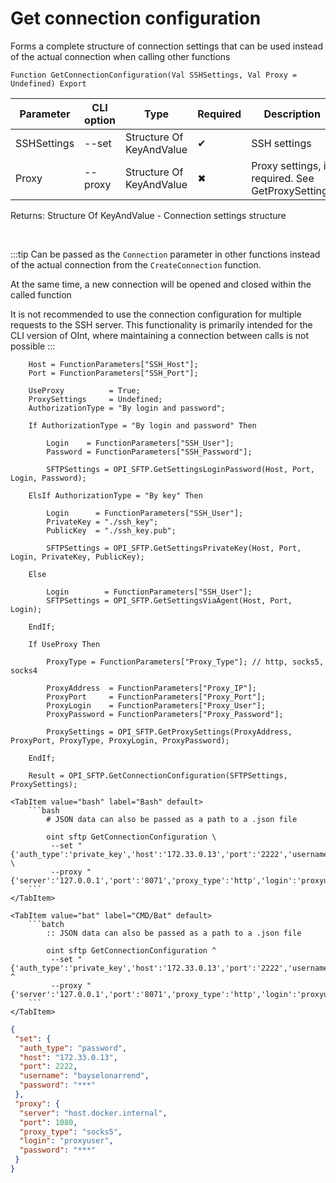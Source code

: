 ﻿---
sidebar_position: 2
description: Get connection configuration and other functions to work with SFTP in the Open Integration Package, a free open-source integration library for 1C:Enterprise 8, OneScript and CLI
keywords: [1C, 1С, 1С:Enterprise, 1С:Enterprise 8.3, API, Integration, Services, Exchange, OneScript, CLI, SFTP]
---


# Get connection configuration
 Forms a complete structure of connection settings that can be used instead of the actual connection when calling other functions



`Function GetConnectionConfiguration(Val SSHSettings, Val Proxy = Undefined) Export`

  | Parameter | CLI option | Type | Required | Description |
  |-|-|-|-|-|
  | SSHSettings | --set | Structure Of KeyAndValue | &#x2714; | SSH settings |
  | Proxy | --proxy | Structure Of KeyAndValue | &#x2716; | Proxy settings, if required. See GetProxySettings |

  
  Returns:  Structure Of KeyAndValue - Connection settings structure

<br/>

:::tip
Can be passed as the `Connection` parameter in other functions instead of the actual connection from the `CreateConnection` function.

At the same time, a new connection will be opened and closed within the called function

It is not recommended to use the connection configuration for multiple requests to the SSH server. This functionality is primarily intended for the CLI version of OInt, where maintaining a connection between calls is not possible
:::
<br/>


```bsl title="1C:Enterprise/OneScript code example"
    Host = FunctionParameters["SSH_Host"];
    Port = FunctionParameters["SSH_Port"];

    UseProxy          = True;
    ProxySettings     = Undefined;
    AuthorizationType = "By login and password";

    If AuthorizationType = "By login and password" Then

        Login    = FunctionParameters["SSH_User"];
        Password = FunctionParameters["SSH_Password"];

        SFTPSettings = OPI_SFTP.GetSettingsLoginPassword(Host, Port, Login, Password);

    ElsIf AuthorizationType = "By key" Then

        Login      = FunctionParameters["SSH_User"];
        PrivateKey = "./ssh_key";
        PublicKey  = "./ssh_key.pub";

        SFTPSettings = OPI_SFTP.GetSettingsPrivateKey(Host, Port, Login, PrivateKey, PublicKey);

    Else

        Login        = FunctionParameters["SSH_User"];
        SFTPSettings = OPI_SFTP.GetSettingsViaAgent(Host, Port, Login);

    EndIf;

    If UseProxy Then

        ProxyType = FunctionParameters["Proxy_Type"]; // http, socks5, socks4

        ProxyAddress  = FunctionParameters["Proxy_IP"];
        ProxyPort     = FunctionParameters["Proxy_Port"];
        ProxyLogin    = FunctionParameters["Proxy_User"];
        ProxyPassword = FunctionParameters["Proxy_Password"];

        ProxySettings = OPI_SFTP.GetProxySettings(ProxyAddress, ProxyPort, ProxyType, ProxyLogin, ProxyPassword);

    EndIf;

    Result = OPI_SFTP.GetConnectionConfiguration(SFTPSettings, ProxySettings);
```
 

 <Tabs>
  
    <TabItem value="bash" label="Bash" default>
        ```bash
            # JSON data can also be passed as a path to a .json file
            
            oint sftp GetConnectionConfiguration \
             --set "{'auth_type':'private_key','host':'172.33.0.13','port':'2222','username':'bayselonarrend','key_path':'***','pub_path':'/tmp/q44gjtnh.uew.tmp'}" \
             --proxy "{'server':'127.0.0.1','port':'8071','proxy_type':'http','login':'proxyuser','password':'***'}"
        ```
    </TabItem>
  
    <TabItem value="bat" label="CMD/Bat" default>
        ```batch
            :: JSON data can also be passed as a path to a .json file
            
            oint sftp GetConnectionConfiguration ^
             --set "{'auth_type':'private_key','host':'172.33.0.13','port':'2222','username':'bayselonarrend','key_path':'***','pub_path':'/tmp/q44gjtnh.uew.tmp'}" ^
             --proxy "{'server':'127.0.0.1','port':'8071','proxy_type':'http','login':'proxyuser','password':'***'}"
        ```
    </TabItem>
</Tabs>


```json title="Result"
{
 "set": {
  "auth_type": "password",
  "host": "172.33.0.13",
  "port": 2222,
  "username": "bayselonarrend",
  "password": "***"
 },
 "proxy": {
  "server": "host.docker.internal",
  "port": 1080,
  "proxy_type": "socks5",
  "login": "proxyuser",
  "password": "***"
 }
}
```

